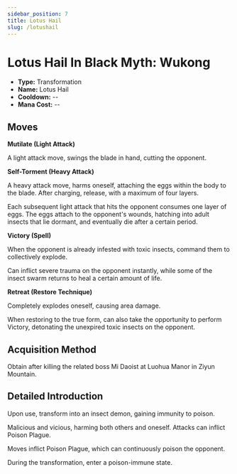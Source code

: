 ```yaml
---
sidebar_position: 7
title: Lotus Hail
slug: /lotushail
---
```


# Lotus Hail In Black Myth: Wukong

- **Type:** Transformation
- **Name:** Lotus Hail
- **Cooldown:** --
- **Mana Cost:** --

## Moves

**Mutilate (Light Attack)**

A light attack move, swings the blade in hand, cutting the opponent.

**Self-Torment (Heavy Attack)**

A heavy attack move, harms oneself, attaching the eggs within the body to the blade. After charging, release, with a maximum of four layers.

Each subsequent light attack that hits the opponent consumes one layer of eggs. The eggs attach to the opponent's wounds, hatching into adult insects that lie dormant, and eventually die after a certain period.

**Victory (Spell)**

When the opponent is already infested with toxic insects, command them to collectively explode.

Can inflict severe trauma on the opponent instantly, while some of the insect swarm returns to heal a certain amount of life.

**Retreat (Restore Technique)**

Completely explodes oneself, causing area damage.

When restoring to the true form, can also take the opportunity to perform Victory, detonating the unexpired toxic insects on the opponent.

## Acquisition Method

Obtain after killing the related boss Mi Daoist at Luohua Manor in Ziyun Mountain.

## Detailed Introduction

Upon use, transform into an insect demon, gaining immunity to poison.

Malicious and vicious, harming both others and oneself. Attacks can inflict Poison Plague.

Moves inflict Poison Plague, which can continuously poison the opponent.

During the transformation, enter a poison-immune state.